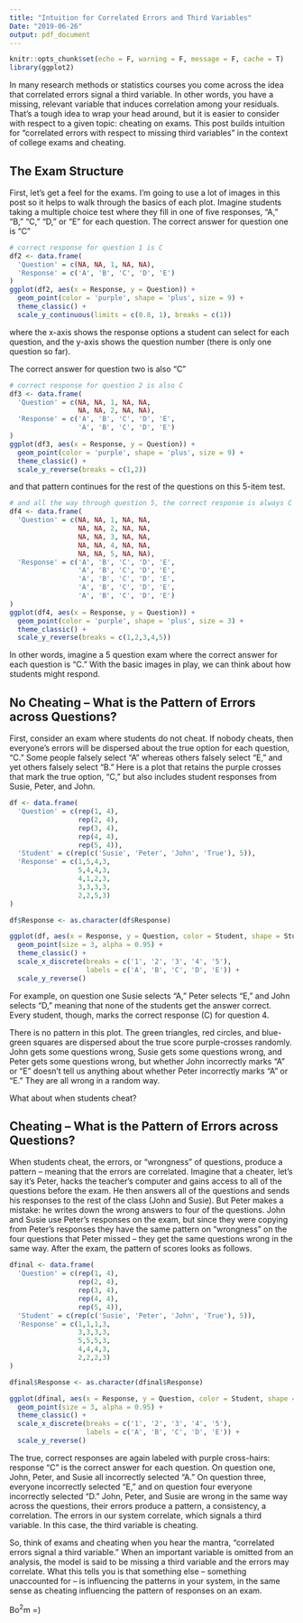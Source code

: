```yaml
---
title: "Intuition for Correlated Errors and Third Variables"
Date: "2019-06-26"
output: pdf_document
---
```


```r
knitr::opts_chunk$set(echo = F, warning = F, message = F, cache = T)
library(ggplot2)
```

In many research methods or statistics courses you come across the idea that correlated errors signal a third variable. In other words, you have a missing, relevant variable that induces correlation among your residuals. That's a tough idea to wrap your head around, but it is easier to consider with respect to a given topic: cheating on exams. This post builds intuition for "correlated errors with respect to missing third variables" in the context of college exams and cheating.

## The Exam Structure

First, let's get a feel for the exams. I'm going to use a lot of images in this post so it helps to walk through the basics of each plot. Imagine students taking a multiple choice test where they fill in one of five responses, "A," "B," "C," "D," or "E" for each question. The correct answer for question one is "C"

```r
# correct response for question 1 is C
df2 <- data.frame(
  'Question' = c(NA, NA, 1, NA, NA),
  'Response' = c('A', 'B', 'C', 'D', 'E')
)
ggplot(df2, aes(x = Response, y = Question)) + 
  geom_point(color = 'purple', shape = 'plus', size = 9) + 
  theme_classic() + 
  scale_y_continuous(limits = c(0.8, 1), breaks = c(1))

```

where the x-axis shows the response options a student can select for each question, and the y-axis shows the question number (there is only one question so far). 

The correct answer for question two is also "C"

```r
# correct response for question 2 is also C
df3 <- data.frame(
  'Question' = c(NA, NA, 1, NA, NA,
                 NA, NA, 2, NA, NA),
  'Response' = c('A', 'B', 'C', 'D', 'E',
                 'A', 'B', 'C', 'D', 'E')
)
ggplot(df3, aes(x = Response, y = Question)) + 
  geom_point(color = 'purple', shape = 'plus', size = 9) + 
  theme_classic() + 
  scale_y_reverse(breaks = c(1,2))

```

and that pattern continues for the rest of the questions on this 5-item test.

```r

# and all the way through question 5, the correct response is always C
df4 <- data.frame(
  'Question' = c(NA, NA, 1, NA, NA,
                 NA, NA, 2, NA, NA,
                 NA, NA, 3, NA, NA,
                 NA, NA, 4, NA, NA, 
                 NA, NA, 5, NA, NA),
  'Response' = c('A', 'B', 'C', 'D', 'E',
                 'A', 'B', 'C', 'D', 'E',
                 'A', 'B', 'C', 'D', 'E',
                 'A', 'B', 'C', 'D', 'E',
                 'A', 'B', 'C', 'D', 'E')
)
ggplot(df4, aes(x = Response, y = Question)) + 
  geom_point(color = 'purple', shape = 'plus', size = 3) + 
  theme_classic() + 
  scale_y_reverse(breaks = c(1,2,3,4,5))

```

In other words, imagine a 5 question exam where the correct answer for each question is "C." With the basic images in play, we can think about how students might respond. 

## No Cheating -- What is the Pattern of Errors across Questions?

First, consider an exam where students do not cheat. If nobody cheats, then everyone's errors will be dispersed about the true option for each question, "C." Some people falsely select "A" whereas others falsely select "E," and yet others falsely select "B." Here is a plot that retains the purple crosses that mark the true option, "C," but also includes student responses from Susie, Peter, and John.

```r
df <- data.frame(
  'Question' = c(rep(1, 4),
                 rep(2, 4),
                 rep(3, 4),
                 rep(4, 4),
                 rep(5, 4)),
  'Student' = c(rep(c('Susie', 'Peter', 'John', 'True'), 5)),
  'Response' = c(1,5,4,3,
                 5,4,4,3,
                 4,1,2,3,
                 3,3,3,3,
                 2,2,5,3)
)

df$Response <- as.character(df$Response)

ggplot(df, aes(x = Response, y = Question, color = Student, shape = Student)) + 
  geom_point(size = 3, alpha = 0.95) + 
  theme_classic() +
  scale_x_discrete(breaks = c('1', '2', '3', '4', '5'),
                   labels = c('A', 'B', 'C', 'D', 'E')) + 
  scale_y_reverse()

```

For example, on question one Susie selects "A," Peter selects "E," and John selects "D," meaning that none of the students get the answer correct. Every student, though, marks the correct response (C) for question 4. 

There is no pattern in this plot. The green triangles, red circles, and blue-green squares are dispersed about the true score purple-crosses randomly. John gets some questions wrong, Susie gets some questions wrong, and Peter gets some questions wrong, but whether John incorrectly marks "A" or "E" doesn't tell us anything about whether Peter incorrectly marks "A" or "E." They are all wrong in a random way. 

What about when students cheat?

## Cheating -- What is the Pattern of Errors across Questions?

When students cheat, the errors, or "wrongness" of questions, produce a pattern -- meaning that the errors are correlated. Imagine that a cheater, let's say it's Peter, hacks the teacher's computer and gains access to all of the questions before the exam. He then answers all of the questions and sends his responses to the rest of the class (John and Susie). But Peter makes a mistake: he writes down the wrong answers to four of the questions. John and Susie use Peter's responses on the exam, but since they were copying from Peter's responses they have the same pattern on "wrongness" on the four questions that Peter missed -- they get the same questions wrong in the same way. After the exam, the pattern of scores looks as follows.

```r

dfinal <- data.frame(
  'Question' = c(rep(1, 4),
                 rep(2, 4),
                 rep(3, 4),
                 rep(4, 4),
                 rep(5, 4)),
  'Student' = c(rep(c('Susie', 'Peter', 'John', 'True'), 5)),
  'Response' = c(1,1,1,3,
                 3,3,3,3,
                 5,5,5,3,
                 4,4,4,3,
                 2,2,2,3)
)

dfinal$Response <- as.character(dfinal$Response)

ggplot(dfinal, aes(x = Response, y = Question, color = Student, shape = Student)) + 
  geom_point(size = 3, alpha = 0.95) + 
  theme_classic() +
  scale_x_discrete(breaks = c('1', '2', '3', '4', '5'),
                   labels = c('A', 'B', 'C', 'D', 'E')) + 
  scale_y_reverse()

```

The true, correct responses are again labeled with purple cross-hairs: response "C" is the correct answer for each question. On question one, John, Peter, and Susie all incorrectly selected "A." On question three, everyone incorrectly selected "E," and on question four everyone incorrectly selected "D." John, Peter, and Susie are wrong in the same way across the questions, their errors produce a pattern, a consistency, a correlation. The errors in our system correlate, which signals a third variable. In this case, the third variable is cheating.

So, think of exams and cheating when you hear the mantra, "correlated errors signal a third variable." When an important variable is omitted from an analysis, the model is said to be missing a third variable and the errors may correlate. What this tells you is that something else -- something unaccounted for -- is influencing the patterns in your system, in the same sense as cheating influencing the pattern of responses on an exam. 

Bo$^2$m =)

